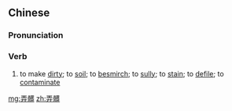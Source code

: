 {{also|弄脏}}
==Chinese==
{{zh-forms|s=弄脏}}

===Pronunciation===
{{zh-pron
|m=nòngzāng
|c=lung6 zong1
|cat=v
}}

===Verb===
{{zh-verb}}

# to make [[dirty]]; to [[soil]]; to [[besmirch]]; to [[sully]]; to [[stain]]; to [[defile]]; to [[contaminate]]

[[mg:弄髒]]
[[zh:弄髒]]